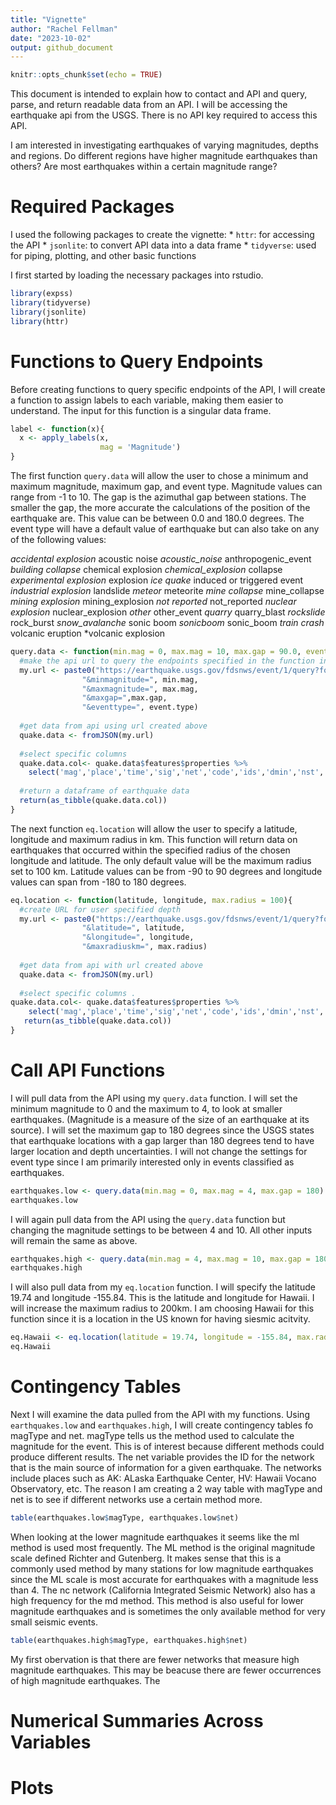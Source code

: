 ```yaml
---
title: "Vignette"
author: "Rachel Fellman"
date: "2023-10-02"
output: github_document
---
```


```r
knitr::opts_chunk$set(echo = TRUE)

```
This document is intended to explain how to contact and API and query, parse, and return readable data from an API. I will be accessing the earthquake api from the USGS. There is no API key required to access this API.

I am interested in investigating earthquakes of varying magnitudes, depths and regions. Do different regions have higher magnitude earthquakes than others? Are most earthquakes within a certain magnitude range? 

# Required Packages
I used the following packages to create the vignette:
  * `httr`: for accessing the API
  * `jsonlite`: to convert API data into a data frame
  * `tidyverse`: used for piping, plotting, and other basic functions


I first started by loading the necessary packages into rstudio. 

```r
library(expss)
library(tidyverse)
library(jsonlite)
library(httr)
```


# Functions to Query Endpoints

Before creating functions to query specific endpoints of the API, I will create a function to assign labels to each variable, making them easier to understand. The input for this function is a singular data frame. 

```r
label <- function(x){
  x <- apply_labels(x,
                    mag = 'Magnitude')
}
```

The first function `query.data` will allow the user to chose a minimum and maximum magnitude, maximum gap, and event type.  Magnitude values can range from -1 to 10. The gap is the azimuthal gap between stations. The smaller the gap, the more accurate the calculations of the position of the earthquake are. This value can be between 0.0 and 180.0 degrees. The event type will have a default value of earthquake but can also take on any of the following values:

  *accidental explosion
  *acoustic noise
  *acoustic_noise
  *anthropogenic_event
  *building collapse
  *chemical explosion
  *chemical_explosion
  *collapse
  *experimental explosion
  *explosion
  *ice quake
  *induced or triggered event
  *industrial explosion
  *landslide
  *meteor
  *meteorite
  *mine collapse
  *mine_collapse
  *mining explosion
  *mining_explosion
  *not reported
  *not_reported
  *nuclear explosion
  *nuclear_explosion
  *other
  *other_event
  *quarry
  *quarry_blast
  *rockslide
  *rock_burst
  *snow_avalanche
  *sonic boom
  *sonicboom
  *sonic_boom
  *train crash
  *volcanic eruption
  *volcanic explosion

```r
query.data <- function(min.mag = 0, max.mag = 10, max.gap = 90.0, event.type = "earthquake"){
  #make the api url to query the endpoints specified in the function inputs
  my.url <- paste0("https://earthquake.usgs.gov/fdsnws/event/1/query?format=geojson",
                "&minmagnitude=", min.mag,
                "&maxmagnitude=", max.mag,
                "&maxgap=",max.gap,
                "&eventtype=", event.type)
  
  #get data from api using url created above
  quake.data <- fromJSON(my.url)
  
  #select specific columns
  quake.data.col<- quake.data$features$properties %>% 
    select('mag','place','time','sig','net','code','ids','dmin','nst','rms','gap','magType','type')
  
  #return a dataframe of earthquake data
  return(as_tibble(quake.data.col))
}
```

The next function `eq.location` will allow the user to specify a latitude, longitude and maximum radius in km. This function will return data on earthquakes that occurred within the specified radius of the chosen longitude and latitude. The only default value will be the maximum radius set to 100 km. Latitude values can be from -90 to 90 degrees and longitude values can span from -180 to 180 degrees. 

```r
eq.location <- function(latitude, longitude, max.radius = 100){
  #create URL for user specified depth
  my.url <- paste0("https://earthquake.usgs.gov/fdsnws/event/1/query?format=geojson&eventtype=earthquake",
                "&latitude=", latitude,
                "&longitude=", longitude,
                "&maxradiuskm=", max.radius)
  
  #get data from api with url created above
  quake.data <- fromJSON(my.url)
  
  #select specific columns .
quake.data.col<- quake.data$features$properties %>% 
    select('mag','place','time','sig','net','code','ids','dmin','nst','rms','gap','magType','type')
   return(as_tibble(quake.data.col))
}
```



# Call API Functions

I will pull data from the API using my `query.data` function. I will set the minimum magnitude to 0 and the maximum to 4, to look at smaller earthquakes. (Magnitude is a measure of the size of an earthquake at its source). I will set the maximum gap to 180 degrees since the USGS states that earthquake locations with a gap larger than 180 degrees tend to have larger location and depth uncertainties. I will not change the settings for event type since I am primarily interested only in events classified as earthquakes.

```r
earthquakes.low <- query.data(min.mag = 0, max.mag = 4, max.gap = 180)
earthquakes.low
```
I will again pull data from the API using the `query.data` function but changing the magnitude settings to be between 4 and 10. All other inputs will remain the same as above. 

```r
earthquakes.high <- query.data(min.mag = 4, max.mag = 10, max.gap = 180)
earthquakes.high
```

I will also pull data from my `eq.location` function. I will specify the latitude 19.74 and longitude -155.84. This is the latitude and longitude for Hawaii. I will increase the maximum radius to 200km. I am choosing Hawaii for this function since it is a location in the US known for having siesmic acitvity. 

```r
eq.Hawaii <- eq.location(latitude = 19.74, longitude = -155.84, max.radius = 200)
eq.Hawaii
```


# Contingency Tables

Next I will examine the data pulled from the API with my functions. Using `earthquakes.low` and `earthquakes.high`, I will create contingency tables fo magType and net. magType tells us the method used to calculate the magnitude for the event. This is of interest because different methods could produce different results. The net variable provides the ID for the network that is the main source of information for a given earthquake. The networks include places such as AK: ALaska Earthquake Center, HV: Hawaii Vocano Observatory, etc. The reason I am creating a 2 way table with magType and net is to see if different networks use a certain method more.

```r
table(earthquakes.low$magType, earthquakes.low$net)
```

When looking at the lower magnitude earthquakes it seems like the ml method is used most frequently. The ML method is the original magnitude scale defined Richter and Gutenberg. It makes sense that this is a commonly used method by many stations for low magnitude earthquakes since the ML scale is most accurate for earthquakes with a magnitude less than 4. The nc network (California Integrated Seismic Network) also has a high frequency for the md method. This method is also useful for lower magnitude earthquakes and is sometimes the only available method for very small seismic events. 

```r
table(earthquakes.high$magType, earthquakes.high$net)
```

My first obervation is that there are fewer networks that measure high magnitude earthquakes. This may be beacuse there are fewer occurrences of high magnitude earthquakes. The 

# Numerical Summaries Across Variables

# Plots